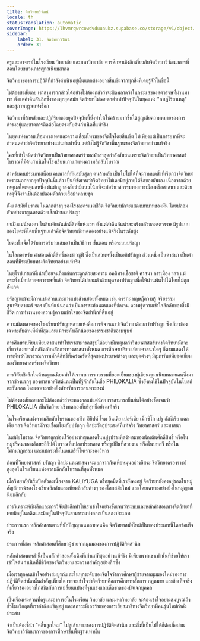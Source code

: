 ```yaml
---
title: จิตวิทยาวิวัฒน์
locale: th
statusTranslation: automatic
coverImage: https://lhvmrqwrcowdvduuaukz.supabase.co/storage/v1/object/public/strapi-uploads/small_cover-educacion-fundamental.webp-2d51a7828a2b1309555be27f7e2a61a0.webp
sidebar:
    label: 31. จิตวิทยาวิวัฒน์
    order: 31
---
```

ครูและอาจารย์ในโรงเรียน วิทยาลัย และมหาวิทยาลัย ควรศึกษาเชิงลึกเกี่ยวกับจิตวิทยาวิวัฒนาการที่สอนโดยขบวนการญาณนิยมสากล

จิตวิทยาของการปฏิวัติที่กำลังดำเนินอยู่นั้นแตกต่างอย่างสิ้นเชิงจากทุกสิ่งที่เคยรู้จักในชื่อนี้

ไม่ต้องสงสัยเลย เราสามารถกล่าวได้อย่างไม่ต้องกลัวว่าจะผิดพลาดว่าในกระแสของศตวรรษที่ผ่านมาเรา ตั้งแต่ค่ำคืนอันลึกซึ้งของทุกยุคสมัย จิตวิทยาไม่เคยตกต่ำเท่าปัจจุบันในยุคแห่ง "กบฏไร้สาเหตุ" และสุภาพบุรุษแห่งร็อก

จิตวิทยาที่ล้าหลังและปฏิกิริยาของยุคปัจจุบันนี้ยิ่งทำให้โชคร้ายมากขึ้นได้สูญเสียความหมายของการดำรงอยู่และขาดการติดต่อโดยตรงกับต้นกำเนิดที่แท้จริง

ในยุคแห่งความเสื่อมทางเพศและความเสื่อมโทรมของจิตใจโดยสิ้นเชิง ไม่เพียงแต่เป็นการยากที่จะกำหนดคำว่าจิตวิทยาอย่างแม่นยำเท่านั้น แต่ยังไม่รู้จักวิชาพื้นฐานของจิตวิทยาอย่างแท้จริง

ใครที่เข้าใจผิดว่าจิตวิทยาเป็นวิทยาศาสตร์ร่วมสมัยล่าสุดกำลังสับสนเพราะจิตวิทยาเป็นวิทยาศาสตร์โบราณที่มีต้นกำเนิดในโรงเรียนเก่าแก่แห่งความลึกลับโบราณ

สำหรับคนประเภทสน็อบ คนพาลที่ทันสมัยสุดๆ คนล้าหลัง เป็นไปไม่ได้ที่จะกำหนดสิ่งที่เรียกว่าจิตวิทยา เพราะนอกจากยุคปัจจุบันนี้แล้ว เป็นที่ชัดเจนว่าจิตวิทยาไม่เคยมีอยู่ภายใต้ชื่อของมันเอง เนื่องจากด้วยเหตุผลใดเหตุผลหนึ่ง มันมักถูกสงสัยว่ามีแนวโน้มที่จะก่อวินาศกรรมทางการเมืองหรือศาสนา และด้วยเหตุนี้จึงจำเป็นต้องปลอมตัวด้วยเสื้อผ้าหลายชุด

ตั้งแต่สมัยโบราณ ในฉากต่างๆ ของโรงละครแห่งชีวิต จิตวิทยามักจะแสดงบทบาทของมัน โดยปลอมตัวอย่างชาญฉลาดด้วยเสื้อผ้าของปรัชญา

บนฝั่งแม่น้ำคงคา ในอินเดียอันศักดิ์สิทธิ์แห่งเวท ตั้งแต่ค่ำคืนอันน่าสะพรึงกลัวของศตวรรษ มีรูปแบบของโยคะที่โดยพื้นฐานแล้วคือจิตวิทยาเชิงทดลองอย่างแท้จริงในระดับสูง

โยคะทั้งเจ็ดได้รับการอธิบายเสมอว่าเป็นวิธีการ ขั้นตอน หรือระบบปรัชญา

ในโลกอาหรับ คำสอนศักดิ์สิทธิ์ของชาวซูฟี ซึ่งเป็นส่วนหนึ่งเป็นอภิปรัชญา ส่วนหนึ่งเป็นศาสนา เป็นคำสอนที่มีระเบียบทางจิตวิทยาอย่างแท้จริง

ในยุโรปเก่าแก่ที่เน่าเปื่อยจนถึงแก่นกระดูกด้วยสงคราม อคติทางเชื้อชาติ ศาสนา การเมือง ฯลฯ แม้กระทั่งเมื่อปลายศตวรรษที่แล้ว จิตวิทยาได้ปลอมตัวด้วยชุดของปรัชญาเพื่อให้ผ่านพ้นไปได้โดยไม่ถูกสังเกต

ปรัชญาแม้จะมีการแบ่งส่วนและการแบ่งส่วนย่อยทั้งหมด เช่น ตรรกะ ทฤษฎีความรู้ จริยธรรม สุนทรียศาสตร์ ฯลฯ เป็นที่แน่นอนว่าเป็นการสะท้อนตนเองที่ชัดเจน ความรู้ความเข้าใจลึกลับของสิ่งมีชีวิต การทำงานของความรู้ความเข้าใจของจิตสำนึกที่ตื่นอยู่

ความผิดพลาดของโรงเรียนปรัชญาหลายแห่งคือการพิจารณาว่าจิตวิทยาด้อยกว่าปรัชญา ซึ่งเกี่ยวข้องเฉพาะกับด้านที่ต่ำที่สุดและแม้กระทั่งเล็กน้อยของธรรมชาติของมนุษย์

การศึกษาเปรียบเทียบศาสนาทำให้เราสามารถสรุปได้อย่างมีเหตุผลว่าวิทยาศาสตร์แห่งจิตวิทยามักจะเกี่ยวข้องอย่างใกล้ชิดกับหลักการทางศาสนาทั้งหมด การศึกษาเปรียบเทียบศาสนาใดๆ ก็ตามแสดงให้เราเห็นว่าในวรรณกรรมศักดิ์สิทธิ์ที่เคร่งครัดที่สุดของประเทศต่างๆ และยุคต่างๆ มีขุมทรัพย์ที่ยอดเยี่ยมของวิทยาศาสตร์ทางจิตวิทยา

การวิจัยเชิงลึกในด้านญาณนิยมทำให้เราพบการรวบรวมที่ยอดเยี่ยมของผู้เขียนญาณนิยมหลายคนซึ่งมาจากช่วงแรกๆ ของศาสนาคริสต์และเป็นที่รู้จักกันในชื่อ PHILOKALIA ซึ่งยังคงใช้ในปัจจุบันในโบสถ์ตะวันออก โดยเฉพาะอย่างยิ่งสำหรับการสอนพระสงฆ์

ไม่ต้องสงสัยเลยและไม่ต้องกลัวว่าจะหลงกลแม้แต่น้อย เราสามารถยืนยันได้อย่างชัดเจนว่า PHILOKALIA เป็นจิตวิทยาเชิงทดลองที่บริสุทธิ์อย่างแท้จริง

ในโรงเรียนแห่งความลึกลับโบราณของกรีก อียิปต์ โรม อินเดีย เปอร์เซีย เม็กซิโก เปรู อัสซีเรีย แคลเดีย ฯลฯ จิตวิทยามักจะเชื่อมโยงกับปรัชญา ศิลปะวัตถุประสงค์ที่แท้จริง วิทยาศาสตร์ และศาสนา

ในสมัยโบราณ จิตวิทยาถูกซ่อนไว้อย่างชาญฉลาดในหมู่รูปร่างที่สง่างามของนักเต้นศักดิ์สิทธิ์ หรือในหมู่ปริศนาของอักษรอียิปต์โบราณที่แปลกประหลาด หรือรูปปั้นที่สวยงาม หรือในบทกวี หรือในโศกนาฏกรรม และแม้กระทั่งในดนตรีที่ไพเราะของวิหาร

ก่อนที่วิทยาศาสตร์ ปรัชญา ศิลปะ และศาสนาจะแยกจากกันเพื่อหมุนอย่างอิสระ จิตวิทยาครองราชย์สูงสุดในโรงเรียนแห่งความลึกลับโบราณที่สุดทั้งหมด

เมื่อวิทยาลัยริเริ่มปิดตัวลงเนื่องจาก KALIYUGA หรือยุคมืดที่เรายังคงอยู่ จิตวิทยายังคงอยู่รอดในหมู่สัญลักษณ์ของโรงเรียนลึกลับและเทียมลึกลับต่างๆ ของโลกสมัยใหม่ และโดยเฉพาะอย่างยิ่งในหมู่ญาณนิยมลึกลับ

การวิเคราะห์เชิงลึกและการวิจัยเชิงลึกทำให้เราเข้าใจอย่างชัดเจนว่าระบบและหลักคำสอนทางจิตวิทยาที่เคยมีอยู่ในอดีตและมีอยู่ในปัจจุบันสามารถแบ่งออกเป็นสองประเภท

ประการแรก หลักคำสอนตามที่นักปัญญาชนหลายคนคิด จิตวิทยาสมัยใหม่เป็นของประเภทนี้โดยข้อเท็จจริง

ประการที่สอง หลักคำสอนที่ศึกษาผู้ชายจากมุมมองของการปฏิวัติจิตสำนึก

หลักคำสอนเหล่านี้เป็นหลักคำสอนดั้งเดิมที่เก่าแก่ที่สุดอย่างแท้จริง มีเพียงพวกเขาเท่านั้นที่ช่วยให้เราเข้าใจต้นกำเนิดที่มีชีวิตของจิตวิทยาและความสำคัญอย่างลึกซึ้ง

เมื่อเราทุกคนเข้าใจอย่างสมบูรณ์และในทุกระดับของจิตใจว่าการศึกษาผู้ชายจากมุมมองใหม่ของการปฏิวัติจิตสำนึกนั้นสำคัญเพียงใด เราจะเข้าใจว่าจิตวิทยาคือการศึกษาหลักการ กฎหมาย และข้อเท็จจริงที่เกี่ยวข้องอย่างใกล้ชิดกับการเปลี่ยนแปลงที่รุนแรงและเด็ดขาดของปัจเจกบุคคล

เป็นเรื่องเร่งด่วนที่ครูและอาจารย์ในโรงเรียน วิทยาลัย และมหาวิทยาลัย จะต้องเข้าใจอย่างสมบูรณ์ถึงชั่วโมงวิกฤตที่เรากำลังเผชิญอยู่ และสภาวะที่เลวร้ายของการเสียสมาธิทางจิตวิทยาที่คนรุ่นใหม่กำลังประสบ

จำเป็นต้องชี้นำ "คลื่นลูกใหม่" ไปสู่เส้นทางของการปฏิวัติจิตสำนึก และสิ่งนี้เป็นไปได้ก็ต่อเมื่อผ่านจิตวิทยาวิวัฒนาการของการศึกษาขั้นพื้นฐานเท่านั้น

